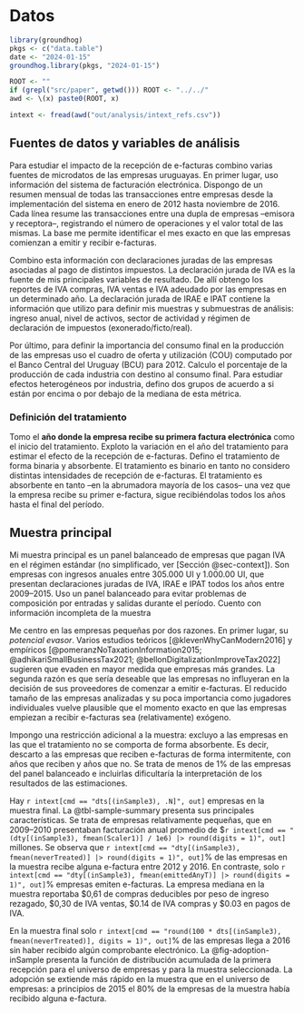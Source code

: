 # Datos {#sec-data}

```r
library(groundhog)
pkgs <- c("data.table")
date <- "2024-01-15"
groundhog.library(pkgs, "2024-01-15")

ROOT <- ""
if (grepl("src/paper", getwd())) ROOT <- "../../"
awd <- \(x) paste0(ROOT, x)

intext <- fread(awd("out/analysis/intext_refs.csv"))
```

## Fuentes de datos y variables de análisis

Para estudiar el impacto de la recepción de e-facturas combino varias fuentes de microdatos de las empresas uruguayas. En primer lugar, uso información del sistema de facturación electrónica. Dispongo de un resumen mensual de todas las transacciones entre empresas desde la implementación del sistema en enero de 2012 hasta noviembre de 2016. Cada línea resume las transacciones entre una dupla de empresas –emisora y receptora–, registrando el número de operaciones y el valor total de las mismas. La base me permite identificar el mes exacto en que las empresas comienzan a emitir y recibir e-facturas.

Combino esta información con declaraciones juradas de las empresas asociadas al pago de distintos impuestos. La declaración jurada de IVA es la fuente de mis principales variables de resultado. De allí obtengo los reportes de IVA compras, IVA ventas e IVA adeudado por las empresas en un determinado año. La declaración jurada de IRAE e IPAT contiene la información que utilizo para definir mis muestras y submuestras de análisis: ingreso anual, nivel de activos, sector de actividad y régimen de declaración de impuestos (exonerado/ficto/real).

Por último, para definir la importancia del consumo final en la producción de las empresas uso el cuadro de oferta y utilización (COU) computado por el Banco Central del Uruguay (BCU) para 2012. Calculo el porcentaje de la producción de cada industria con destino al consumo final. Para estudiar efectos heterogéneos por industria, defino dos grupos de acuerdo a si están por encima o por debajo de la mediana de esta métrica.

### Definición del tratamiento

Tomo el **año donde la empresa recibe su primera factura electrónica** como el inicio del tratamiento. Exploto la variación en el año del tratamiento para estimar el efecto de la recepción de e-facturas. Defino el tratamiento de forma binaria y absorbente. El tratamiento es binario en tanto no considero distintas intensidades de recepción de e-facturas. El tratamiento es absorbente en tanto –en la abrumadora mayoría de los casos– una vez que la empresa recibe su primer e-factura, sigue recibiéndolas todos los años hasta el final del período.

## Muestra principal

Mi muestra principal es un panel balanceado de empresas que pagan IVA en el régimen estándar (no simplificado, ver [Sección @sec-context]). Son empresas con ingresos anuales entre 305.000 UI y 1.000.00 UI, que presentan declaraciones juradas de IVA, IRAE e IPAT todos los años entre 2009–2015. Uso un panel balanceado para evitar problemas de composición por entradas y salidas durante el período. Cuento con información incompleta de la muestra

Me centro en las empresas pequeñas por dos razones. En primer lugar, su *potencial evasor*. Varios estudios teóricos [@klevenWhyCanModern2016] y empíricos [@pomeranzNoTaxationInformation2015; @adhikariSmallBusinessTax2021; @bellonDigitalizationImproveTax2022] sugieren que evaden en mayor medida que empresas más grandes. La segunda razón es que sería deseable que las empresas no influyeran en la decisión de sus proveedores de comenzar a emitir e-facturas. El reducido tamaño de las empresas analizadas y su poca importancia como jugadores individuales vuelve plausible que el momento exacto en que las empresas empiezan a recibir e-facturas sea (relativamente) exógeno.

Impongo una restricción adicional a la muestra: excluyo a las empresas en las que el tratamiento no se comporta de forma absorbente. Es decir, descarto a las empresas que reciben e-facturas de forma intermitente, con años que reciben y años que no. Se trata de menos de 1% de las empresas del panel balanceado e incluirlas dificultaría la interpretación de los resultados de las estimaciones. 

Hay `r intext[cmd == "dts[(inSample3), .N]", out]` empresas en la muestra final. La @tbl-sample-summary presenta sus principales características. Se trata de empresas relativamente pequeñas, que en 2009–2010 presentaban facturación anual promedio de \$`r intext[cmd == "(dty[(inSample3), fmean(Scaler1)] / 1e6) |> round(digits = 1)", out]` millones. Se observa que `r intext[cmd == "dty[(inSample3), fmean(neverTreated)] |> round(digits = 1)", out]`% de las empresas en la muestra recibe alguna e-factura entre 2012 y 2016. En contraste, solo `r intext[cmd == "dty[(inSample3), fmean(emittedAnyT)] |> round(digits = 1)", out]`% empresas emiten e-facturas. La empresa mediana en la muestra reportaba \$0,61 de compras deducibles por peso de ingreso rezagado, \$0,30 de IVA ventas, \$0.14 de IVA compras y \$0.03 en pagos de IVA.

En la muestra final solo `r intext[cmd == "round(100 * dts[(inSample3), fmean(neverTreated)], digits = 1)", out]`% de las empresas llega a 2016 sin haber recibido algún comprobante electrónico. La @fig-adoption-inSample presenta la función de distribución acumulada de la primera recepción para el universo de empresas y para la muestra seleccionada. La adopción se extiende más rápido en la muestra que en el universo de empresas: a principios de 2015 el 80% de la empresas de la muestra había recibido alguna e-factura.
